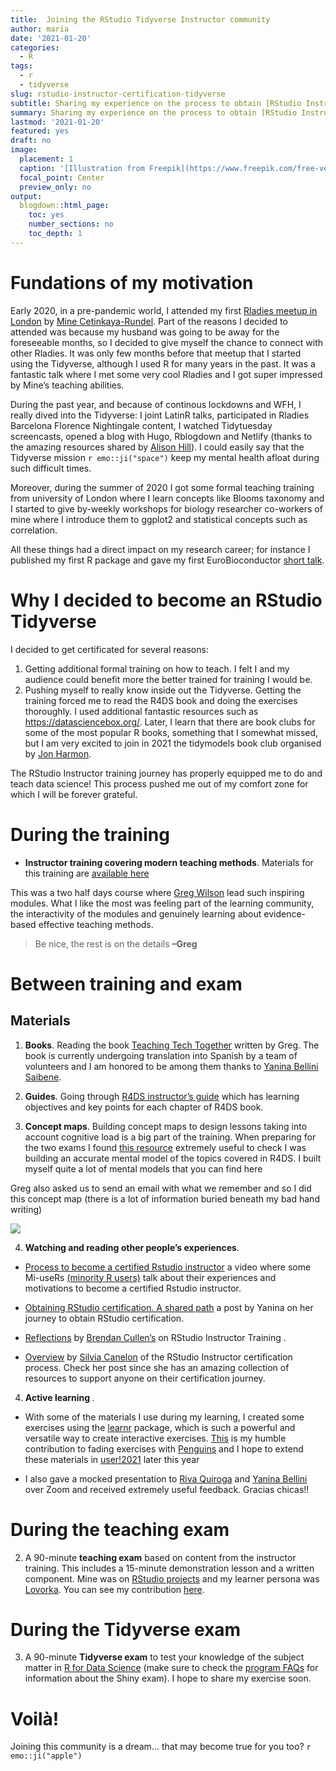 ```yaml
---
title:  Joining the RStudio Tidyverse Instructor community
author: maria
date: '2021-01-20'
categories:
  - R
tags:
  - r
  - tidyverse
slug: rstudio-instructor-certification-tidyverse
subtitle: Sharing my experience on the process to obtain [RStudio Instructor certification](https://education.rstudio.com/trainers/#info).
summary: Sharing my experience on the process to obtain [RStudio Instructor certification](https://education.rstudio.com/trainers/#info).
lastmod: '2021-01-20'
featured: yes
draft: no
image:
  placement: 1
  caption: '[Illustration from Freepik](https://www.freepik.com/free-vector/employees-giving-hands-helping-colleagues-walk-upstairs_7732609.htm#page=1&query=community&position=4)'
  focal_point: Center
  preview_only: no
output:
  blogdown::html_page:
    toc: yes
    number_sections: no
    toc_depth: 1
---
```


# Fundations of my motivation

Early 2020, in a pre-pandemic world, I attended my first [Rladies meetup in London](https://mine-cetinkaya-rundel.github.io/tidy-up-ds/2020-02-london/tidy-up.html#1) by 
[Mine Cetinkaya-Rundel](https://education.rstudio.com/author/mine/). Part of the reasons I decided to attended was because my husband was going to be away for the foreseeable months, so I decided to give myself the chance to connect with other Rladies. It was only few months before that meetup that I started using the Tidyverse, although I used R for many years in the past. It was a fantastic talk where I met some very cool Rladies and I got super impressed by Mine's teaching abilities. 

During the past year, and because of continous lockdowns and WFH, I really dived into the Tidyverse: I joint LatinR talks, participated in Rladies Barcelona Florence Nightingale content, I watched Tidytuesday screencasts, opened a blog with Hugo, Rblogdown and Netlify (thanks to the amazing resources shared by [Alison Hill](https://education.rstudio.com/trainers/people/hill+alison/)). I could easily say that the Tidyverse mission `r emo::ji("space")` keep my mental health afloat during such difficult times. 

Moreover, during the summer of 2020 I got some formal teaching training from university of London where I learn concepts like Blooms taxonomy and I started to give by-weekly workshops for biology researcher co-workers of mine where I introduce them to ggplot2 and statistical concepts such as correlation.

All these things had a direct impact on my research career; for instance I published my 
first R package and gave my first EuroBioconductor [short talk](https://docs.google.com/presentation/d/16WN2ldl0r4f5Iv1pR5DAdSIC29H5JcM1Dr0RrYH9qx4/edit#slide=id.p).

# Why I decided to become an RStudio Tidyverse

I decided to get certificated for several reasons: 

1. Getting additional formal training on how to teach. I felt I and my audience could benefit more the better trained for training I would be. 
2. Pushing myself to really know inside out the Tidyverse. Getting the training forced me to read the R4DS book and doing the exercises thoroughly. I used additional fantastic resources such as [https://datasciencebox.org/](https://datasciencebox.org/). Later, I learn that there are book clubs for some of the most popular R books, something that I somewhat missed, but I am very excited to join in 2021 the tidymodels book club organised by [Jon Harmon](https://twitter.com/JonTheGeek).

The RStudio Instructor training journey has properly equipped me to do and teach data science! This process pushed me out of my comfort zone for which I will be forever grateful.

# During the training 
- **Instructor training covering modern teaching methods**. Materials for this training are [available here](https://drive.google.com/drive/folders/13ohFt3D0EJ5PDbMaWTxnHH-hwA7G0IvY)

This was a two half days course where [Greg Wilson](https://third-bit.com/) lead such inspiring modules. What I like the most was feeling part of the learning community, the interactivity of the modules and genuinely learning about evidence-based effective teaching methods.

> Be nice, the rest is on the details **--Greg**


# Between training and exam

## Materials
1. **Books**. 
Reading the book [Teaching Tech Together](https://teachtogether.tech/) written by Greg. The book is currently undergoing translation into Spanish by a team of volunteers and I am honored to be among them thanks to [Yanina Bellini Saibene](https://education.rstudio.com/trainers/people/bellini_saibene+yanina/).

2. **Guides**.
Going through [R4DS instructor's guide](https://github.com/rstudio-education/r4ds-instructors) which has learning objectives and key points for each chapter of R4DS book.

3. **Concept maps**.
Building concept maps to design lessons taking into account cognitive load is a big part of the training. When preparing for the two exams I found [this resource](https://github.com/rstudio/concept-maps/tree/master/es) extremely useful to check I was building an accurate mental model of the topics covered in R4DS. I built myself quite a lot of mental models that you can find here 

Greg also asked us to send an email with what we remember and so I did this concept map (there is a lot of information buried beneath my bad hand writing)

![](RStudioInstructor_1month_MariaDermit.jpg)

4. **Watching and reading other people's experiences**.

- [Process to become a certified Rstudio instructor]( https://www.youtube.com/watch?v=SJmfXYd0hOU&feature=emb_logo) a video where some Mi-useRs [(minority R users)](https://medium.com/@doritolay/introducing-mir-a-community-for-underrepresented-users-of-r-7560def7d861) talk about their experiences and motivations to become a certified Rstudio instructor.

- [Obtaining RStudio certification. A shared path](https://yabellini.netlify.app/post/rstudiocertification/) a post by Yanina on her journey to obtain RStudio certification.

- [Reflections](https://bcullen.rbind.io/post/2020-09-03-reflections-on-rstudio-instructor-training/) by [Brendan Cullen's](https://education.rstudio.com/trainers/people/cullen+brendan/) on RStudio Instructor Training .

- [Overview](https://silvia.rbind.io/2020-10-07-rstudio-instructor-certification-tidyverse/) by [Silvia Canelon](https://education.rstudio.com/trainers/people/canelon+silvia/) 
of the RStudio Instructor certification process. Check her post since she has an amazing  collection of resources to support anyone on their certification journey.

4. **Active learning **.

- With some of the materials I use during my learning, I created some exercises using the [learnr](https://rstudio.github.io/learnr/) package, which is such a powerful and versatile way to create interactive exercises.
[This](https://clif.shinyapps.io/01-Replacement-es/) is my humble contribution to fading exercises with [Penguins](https://github.com/allisonhorst/palmerpenguins) and I hope to extend these materials in [user!2021](https://user2021.r-project.org/) later this year

- I also gave a mocked presentation to [Riva Quiroga](https://education.rstudio.com/trainers/people/quiroga+riva/) and [Yanina Bellini](https://education.rstudio.com/trainers/people/bellini_saibene+yanina/) over Zoom and received extremely useful feedback. Gracias chicas!!


# During the teaching exam
2. A 90-minute **teaching exam** based on content from the instructor training. This includes a 15-minute demonstration lesson and a written component. Mine was on [RStudio projects](https://r4ds.had.co.nz/workflow-projects.html) and my learner persona was [Lovorka](https://docs.google.com/presentation/d/11CN4Ox8k-zeFEoXJYkbWTNN0V94pyS-T8oHMmBG34xU/edit#slide=id.ga7003f49f1_0_78). You can see my contribution [here](https://docs.google.com/presentation/d/124emaF1lpe4PwVC2zy2bxN1-ckGynlPBkFxVRh7a0r8/edit).


# During the Tidyverse exam

3. A 90-minute **Tidyverse exam** to test your knowledge of the subject matter in [R for Data Science](https://r4ds.had.co.nz/) (make sure to check the [program FAQs](https://education.rstudio.com/trainers/#faq) for information about the Shiny exam). I hope to share my exercise soon. 

# Voilà!

Joining this community is a dream... that may become true for you too? `r emo::ji("apple")`





